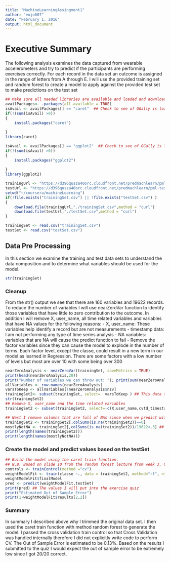 ```yaml
---
title: "MachineLearningAssingment1"
author: "eujo007"
date: "February 1, 2016"
output: html_document
---
```


# Executive Summary
The following analysis examines the data captured from wearable accelerometers and try to predict if the participants are performing exercises correctly. For each record in the data set an outcome is assigned in the range of letters from A through E. I will use the provided training set and random forest to create a model to apply against the provided test set to make predictions on the test set 

```r
## Make sure all needed libraries are available and loaded and download and save the assignment training and test data
availPackages<- .packages(all.available = TRUE)
isAvail <- availPackages[] == "caret"  ## Check to see of GGally is loaded
if(!(sum(isAvail) >0))
{
    install.packages("caret")
    
}
library(caret)

isAvail <- availPackages[] == "ggplot2"  ## Check to see of GGally is loaded
if(!(sum(isAvail) >0))
{
    install.packages("ggplot2")
    
}
library(ggplot2)

trainingUrl <- "https://d396qusza40orc.cloudfront.net/predmachlearn/pml-training.csv"
testUrl <- "https://d396qusza40orc.cloudfront.net/predmachlearn/pml-testing.csv"
setwd("~/coursera/machineLearning")
if(!file.exists("trainingSet.csv") || !file.exists("testSet.csv") )
{
    download.file(trainingUrl,"./trainingSet.csv",method = "curl")
    download.file(testUrl,"./testSet.csv",method = "curl")
}

trainingSet <- read.csv("trainingSet.csv")
testSet <- read.csv("testSet.csv")
```

## Data Pre Processing
In this section we examine the training and test data sets to understand the data composition and to determine what variables should be used for the model.
```r
str(trainingSet)
```

### Cleanup
From the str() output we see that there are 160 variables and 19622 records. To reduce the number of variables I will use nearZeroVar function to identify those variables that have little to zero contribution to the outcome. In addition I will remove X, user_name, all time related variables and variables that have NA values for the following reasons:
- X, user_name: These variables help identify a record but are not measurements
- timestamp data: I am not performing any type of time series analysis
- NA variables: variables that are NA will cause the predict function to fail
- Remove the factor variables since they can cause the model to explode in the number of terms. Each factor level, except the classe, could result in a new term in our model as learned in Regression. There are some factors with a low number of levels but most are over 10 with some being over 300
```r
nearZeroAnalysis <- nearZeroVar(trainingSet, saveMetrics = TRUE)
print(head(nearZeroAnalysis,20))
print("Number of variables we can throw out: "); print(sum(nearZeroAnalysis$nzv))
allVariables <- row.names(nearZeroAnalysis)
varsToKeep <- allVariables[!nearZeroAnalysis$nzv]
trainingSet2<- subset(trainingSet, select=  varsToKeep ) ## This data set represents a training set with the least userful/variable variables removed
str(trainingSet2)
## Remove X, user_name and the time related variables
trainingSet2 <- subset(trainingSet2, select=-c(X,user_name,cvtd_timestamp,raw_timestamp_part_2,raw_timestamp_part_1))

## Next I remove columns that are full of NAs since when we predict with the model these columns will cause predict to fail. Note that I chose not to use impute because the columns with NA seem to be mostly if not all NA. Impute would try to calculate values based on nearest neighboors of specific variable value but most of the other values are also NA
trainingSet2 <- trainingSet2[,colSums(is.na(trainingSet2))==0]
mostlyNotNA <- trainingSet2[,colSums(is.na(trainingSet2))/19622<.3] ## Capture columns/variables where at least 70% of the observations are not NA 
print(length(names(trainingSet2)))
print(length(names(mostlyNotNA)))
```

### Create the model and predict values based on the testSet
```r
## Build the model using the caret train function.
## N.B. Based on slide 10 from the random forest lecture from week 3, Cross Validation is handled by the caret train function
controls <- trainControl(method ="cv")
weightModelFit <- train(classe ~., data = trainingSet2, method="rf", ntree=100, trControl = controls, na.action = na.omit)
weightModelFit$finalModel
pred <- predict(weightModelFit,testSet)
print(pred) ## The values I will put into the exercise quiz
print("Estimated Out of Sample Error")
print(1-weightModelFit$results[2,2])
```

### Summary
In summary I described above why I trimmed the original data set. I then used the caret train function with method random forest to generate the model. I passed the cross validation train control so that Cross Validation was handled internally therefore I did not explicitly write code to perform CV. The Out of Sample Error is estimated to be 0.13%. Based on the results I submitted to the quiz I would expect the out of sample error to be extremely low since I got 20/20 correct.